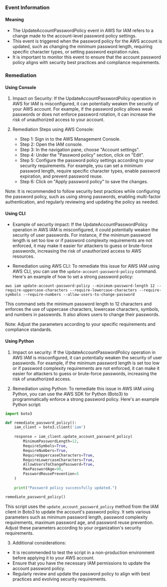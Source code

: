 
### Event Information

#### Meaning

- The UpdateAccountPasswordPolicy event in AWS for IAM refers to a change made to the account-level password policy settings.
- This event is triggered when the password policy for the AWS account is updated, such as changing the minimum password length, requiring specific character types, or setting password expiration rules.
- It is important to monitor this event to ensure that the account password policy aligns with security best practices and compliance requirements.

### Remediation

#### Using Console

1. Impact on Security: If the UpdateAccountPasswordPolicy operation in AWS for IAM is misconfigured, it can potentially weaken the security of your AWS account. For example, if the password policy allows weak passwords or does not enforce password rotation, it can increase the risk of unauthorized access to your account.

2. Remediation Steps using AWS Console:
   - Step 1: Sign in to the AWS Management Console.
   - Step 2: Open the IAM console.
   - Step 3: In the navigation pane, choose "Account settings".
   - Step 4: Under the "Password policy" section, click on "Edit".
   - Step 5: Configure the password policy settings according to your security requirements. For example, you can set a minimum password length, require specific character types, enable password expiration, and prevent password reuse.
   - Step 6: Click on "Apply password policy" to save the changes.

Note: It is recommended to follow security best practices while configuring the password policy, such as using strong passwords, enabling multi-factor authentication, and regularly reviewing and updating the policy as needed.

#### Using CLI

- Example of security impact: If the UpdateAccountPasswordPolicy operation in AWS IAM is misconfigured, it could potentially weaken the security of user passwords. For instance, if the minimum password length is set too low or if password complexity requirements are not enforced, it may make it easier for attackers to guess or brute-force passwords, increasing the risk of unauthorized access to AWS resources.

- Remediation using AWS CLI: To remediate this issue for AWS IAM using AWS CLI, you can use the `update-account-password-policy` command. Here's an example of how to set a strong password policy:

```
aws iam update-account-password-policy --minimum-password-length 12 --require-uppercase-characters --require-lowercase-characters --require-symbols --require-numbers --allow-users-to-change-password
```

This command sets the minimum password length to 12 characters and enforces the use of uppercase characters, lowercase characters, symbols, and numbers in passwords. It also allows users to change their passwords.

Note: Adjust the parameters according to your specific requirements and compliance standards.

#### Using Python

1. Impact on security: If the UpdateAccountPasswordPolicy operation in AWS IAM is misconfigured, it can potentially weaken the security of user passwords. For example, if the minimum password length is set too low or if password complexity requirements are not enforced, it can make it easier for attackers to guess or brute-force passwords, increasing the risk of unauthorized access.

2. Remediation using Python: To remediate this issue in AWS IAM using Python, you can use the AWS SDK for Python (Boto3) to programmatically enforce a strong password policy. Here's an example Python script:

```python
import boto3

def remediate_password_policy():
    iam_client = boto3.client('iam')
    
    response = iam_client.update_account_password_policy(
        MinimumPasswordLength=12,
        RequireSymbols=True,
        RequireNumbers=True,
        RequireUppercaseCharacters=True,
        RequireLowercaseCharacters=True,
        AllowUsersToChangePassword=True,
        MaxPasswordAge=90,
        PasswordReusePrevention=5
    )
    
    print("Password policy successfully updated.")

remediate_password_policy()
```

This script uses the `update_account_password_policy` method from the IAM client in Boto3 to update the account's password policy. It sets various parameters such as minimum password length, password complexity requirements, maximum password age, and password reuse prevention. Adjust these parameters according to your organization's security requirements.

3. Additional considerations:
- It is recommended to test the script in a non-production environment before applying it to your AWS account.
- Ensure that you have the necessary IAM permissions to update the account password policy.
- Regularly review and update the password policy to align with best practices and evolving security requirements.

